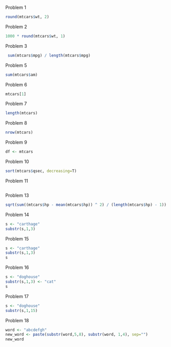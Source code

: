 Problem 1
```r
round(mtcars$wt, 2)
```
Problem 2
```r
1000 * round(mtcars$wt, 1)
```
Problem 3
```r
 sum(mtcars$mpg) / length(mtcars$mpg)
```
Problem 5
```r
sum(mtcars$am)
```
Problem 6
```r
mtcars[1]
```
Problem 7
```r
length(mtcars)
```
Problem 8
```r
nrow(mtcars)
```
Problem 9
```r
df <- mtcars
```
Problem 10
```r
sort(mtcars$qsec, decreasing=T)
```
Problem 11
```r

```
Problem 13
```r

sqrt(sum((mtcars$hp - mean(mtcars$hp)) ^ 2) / (length(mtcars$hp) - 1))

```
Problem 14
```r
s <- "carthage"
substr(s,1,3)

```
Problem 15
```r
s <- "carthage"
substr(s,1,3)
s
```
Problem 16
```r
s <- "doghouse"
substr(s,1,3) <- "cat"
s

```
Problem 17
```r
s <- "doghouse"
substr(s,1,15)
```
Problem 18
```r
word <- "abcdefgh"
new_word <- paste(substr(word,5,8), substr(word, 1,4), sep="")
new_word
```

